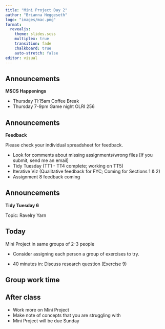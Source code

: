 ```yaml
---
title: "Mini Project Day 2"
author: "Brianna Heggeseth"
logo: "images/mac.png"
format: 
  revealjs:
    theme: slides.scss
    multiplex: true
    transition: fade
    chalkboard: true
    auto-stretch: false
editor: visual
---
```


## Announcements {.unnumbered}

**MSCS Happenings**

-   Thursday 11:15am Coffee Break
-   Thursday 7-9pm Game night OLRI 256


## Announcements {.unnumbered}

**Feedback**

Please check your individual spreadsheet for feedback.

- Look for comments about missing assignments/wrong files [If you submit, send me an email]
- Tidy Tuesday (TT1 - TT4 complete; working on TT5)
- Iterative Viz (Qualitative feedback for FYC; Coming for Sections 1 & 2)
- Assignment 8 feedback coming 


## Announcements {.unnumbered}

**Tidy Tuesday 6**

Topic: Ravelry Yarn

## Today {.unnumbered}

Mini Project in same groups of 2-3 people

- Consider assigning each person a group of exercises to try.

- 40 minutes in: Discuss research question (Exercise 9)



## Group work time {.unnumbered }


## After class 


- Work more on Mini Project
- Make note of concepts that you are struggling with
- Mini Project will be due Sunday
